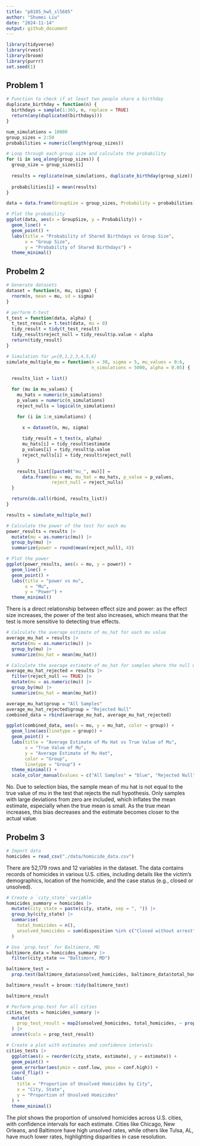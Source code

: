 ```yaml
---
title: "p8105_hw5_sl5685"
author: "Shumei Liu"
date: "2024-11-14"
output: github_document
---
```


```r
library(tidyverse)
library(rvest)
library(broom)
library(purrr)
set.seed(1)
```

## Problem 1

```r
# Function to check if at least two people share a birthday
duplicate_birthday = function(n) {
  birthdays = sample(1:365, n, replace = TRUE)
  return(any(duplicated(birthdays)))
}
```

```r
num_simulations = 10000
group_sizes = 2:50
probabilities = numeric(length(group_sizes))

# Loop through each group size and calculate the probability
for (i in seq_along(group_sizes)) {
  group_size = group_sizes[i]
  
  results = replicate(num_simulations, duplicate_birthday(group_size))
  
  probabilities[i] = mean(results)
}
```

```r
data = data.frame(GroupSize = group_sizes, Probability = probabilities)

# Plot the probability
ggplot(data, aes(x = GroupSize, y = Probability)) +
  geom_line() +
  geom_point() +
  labs(title = "Probability of Shared Birthdays vs Group Size",
       x = "Group Size",
       y = "Probability of Shared Birthdays") +
  theme_minimal()
```

## Probelm 2

```r
# Generate datasets
dataset = function(n, mu, sigma) {
  rnorm(n, mean = mu, sd = sigma)
}
```

```r
# perform t-test
t_test = function(data, alpha) {
  t_test_result = t.test(data, mu = 0)
  tidy_result = tidy(t_test_result)
  tidy_result$reject_null = tidy_result$p.value < alpha
  return(tidy_result)
}
```

```r
# Simulation for 𝜇={0,1,2,3,4,5,6}
simulate_multiple_mu = function(n = 30, sigma = 5, mu_values = 0:6, 
                                n_simulations = 5000, alpha = 0.05) {
  
  results_list = list()

  for (mu in mu_values) {
    mu_hats = numeric(n_simulations)
    p_values = numeric(n_simulations)
    reject_nulls = logical(n_simulations)

    for (i in 1:n_simulations) {

      x = dataset(n, mu, sigma)
      
      tidy_result = t_test(x, alpha)
      mu_hats[i] = tidy_result$estimate
      p_values[i] = tidy_result$p.value
      reject_nulls[i] = tidy_result$reject_null
    }

    results_list[[paste0("mu_", mu)]] =
      data.frame(mu = mu, mu_hat = mu_hats, p_value = p_values, 
                 reject_null = reject_nulls)
  }

  return(do.call(rbind, results_list))
}

results = simulate_multiple_mu()
```

```r
# Calculate the power of the test for each mu
power_results = results |>
  mutate(mu = as.numeric(mu)) |>
  group_by(mu) |>
  summarize(power = round(mean(reject_null), 4))
```

```r
# Plot the power
ggplot(power_results, aes(x = mu, y = power)) +
  geom_line() +
  geom_point() +
  labs(title = "power vs mu",
       x = "Mu",
       y = "Power") +
  theme_minimal()
```

There is a direct relationship between effect size and power: as the effect size increases, the power of the test also increases, which means that the test is more sensitive to detecting true effects.

```r
# Calculate the average estimate of mu_hat for each mu value
average_mu_hat = results |>
  mutate(mu = as.numeric(mu)) |>
  group_by(mu) |>
  summarize(mu_hat = mean(mu_hat))

# Calculate the average estimate of mu_hat for samples where the null was rejected
average_mu_hat_rejected = results |>
  filter(reject_null == TRUE) |>
  mutate(mu = as.numeric(mu)) |>
  group_by(mu) |>
  summarize(mu_hat = mean(mu_hat))
```

```r
average_mu_hat$group = "All Samples"
average_mu_hat_rejected$group = "Rejected Null"
combined_data = rbind(average_mu_hat, average_mu_hat_rejected)

ggplot(combined_data, aes(x = mu, y = mu_hat, color = group)) +
  geom_line(aes(linetype = group)) +
  geom_point() +
  labs(title = "Average Estimate of Mu Hat vs True Value of Mu",
       x = "True Value of Mu",
       y = "Average Estimate of Mu Hat",
       color = "Group",
       linetype = "Group") +
  theme_minimal() +
  scale_color_manual(values = c("All Samples" = "blue", "Rejected Null" = "red"))
```

No. Due to selection bias, the sample mean of mu hat is not equal to the true value of mu in the test that rejects the null hypothesis. Only samples with large deviations from zero are included, which inflates the mean estimate, especially when the true mean is small. As the true mean increases, this bias decreases and the estimate becomes closer to the actual value.

## Probelm 3

```r
# Import data
homicides = read_csv("./data/homicide_data.csv")
```

There are 52,179 rows and 12 variables in the dataset. The data contains records of homicides in various U.S. cities, including details like the victim's demographics, location of the homicide, and the case status (e.g., closed or unsolved).

```r
# Create a `city_state` variable
homicides_summary = homicides |>
  mutate(city_state = paste(city, state, sep = ", ")) |>
  group_by(city_state) |>
  summarise(
    total_homicides = n(),
    unsolved_homicides = sum(disposition %in% c("Closed without arrest", "Open/No arrest"))
  )
```

```r
# Use `prop.test` for Baltimore, MD
baltimore_data = homicides_summary |>
  filter(city_state == "Baltimore, MD")

baltimore_test = 
  prop.test(baltimore_data$unsolved_homicides, baltimore_data$total_homicides)

baltimore_result = broom::tidy(baltimore_test)

baltimore_result
```

```r
# Perform prop.test for all cities
cities_tests = homicides_summary |>
  mutate(
    prop_test_result = map2(unsolved_homicides, total_homicides, ~ prop.test(.x, .y) |> broom::tidy())
  ) |>
  unnest(cols = prop_test_result)
```

```r
# Create a plot with estimates and confidence intervals
cities_tests |>
  ggplot(aes(x = reorder(city_state, estimate), y = estimate)) +
  geom_point() +
  geom_errorbar(aes(ymin = conf.low, ymax = conf.high)) +
  coord_flip() +
  labs(
    title = "Proportion of Unsolved Homicides by City",
    x = "City, State",
    y = "Proportion of Unsolved Homicides"
  ) +
  theme_minimal()
```

The plot shows the proportion of unsolved homicides across U.S. cities, with confidence intervals for each estimate. Cities like Chicago, New Orleans, and Baltimore have high unsolved rates, while others like Tulsa, AL, have much lower rates, highlighting disparities in case resolution.
